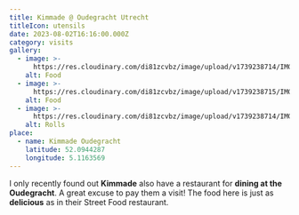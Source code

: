 ```yaml
---
title: Kimmade @ Oudegracht Utrecht
titleIcon: utensils
date: 2023-08-02T16:16:00.000Z
category: visits
gallery:
  - image: >-
      https://res.cloudinary.com/di81zcvbz/image/upload/v1739238714/IMG_3095_nz0s8g.jpg
    alt: Food
  - image: >-
      https://res.cloudinary.com/di81zcvbz/image/upload/v1739238715/IMG_3094_svxrop.jpg
    alt: Food
  - image: >-
      https://res.cloudinary.com/di81zcvbz/image/upload/v1739238714/IMG_3092_hloito.jpg
    alt: Rolls
place:
  - name: Kimmade Oudegracht
    latitude: 52.0944287
    longitude: 5.1163569
---
```


I only recently found out **Kimmade** also have a restaurant for **dining at the Oudegracht**. A great excuse to pay them a visit! The food here is just as **delicious** as in their Street Food restaurant.
